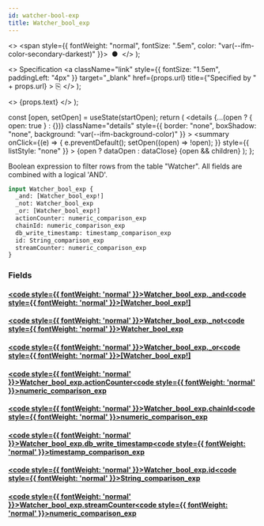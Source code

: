 ```yaml
---
id: watcher-bool-exp
title: Watcher_bool_exp
---
```


<head>
  <meta content="noindex" name="robots" />
  <meta charset="utf-8" />
</head>

  <>
    <span style={{ fontWeight: "normal", fontSize: ".5em", color: "var(--ifm-color-secondary-darkest)" }}>
      &nbsp;●&nbsp;
    </span>
  </>
);

  <>
    Specification
    <a
      className="link"
      style={{ fontSize: "1.5em", paddingLeft: "4px" }}
      target="_blank"
      href={props.url}
      title={"Specified by " + props.url}
    >
      ⎘
    </a>
  </>
);

  <>
    <span className={props.class}>{props.text}</span>
  </>
);


  const [open, setOpen] = useState(startOpen);
  return (
    <details
      {...(open ? { open: true } : {})}
      className="details"
      style={{ border: "none", boxShadow: "none", background: "var(--ifm-background-color)" }}
    >
      <summary
        onClick={(e) => {
          e.preventDefault();
          setOpen((open) => !open);
        }}
        style={{ listStyle: "none" }}
      >
        {open ? dataOpen : dataClose}
      </summary>
      {open && children}
    </details>
  );
};

Boolean expression to filter rows from the table "Watcher". All fields are combined with a logical 'AND'.

```graphql
input Watcher_bool_exp {
  _and: [Watcher_bool_exp!]
  _not: Watcher_bool_exp
  _or: [Watcher_bool_exp!]
  actionCounter: numeric_comparison_exp
  chainId: numeric_comparison_exp
  db_write_timestamp: timestamp_comparison_exp
  id: String_comparison_exp
  streamCounter: numeric_comparison_exp
}
```

### Fields

#### [<code style={{ fontWeight: 'normal' }}>Watcher_bool_exp.<b>\_and</b></code>](#)<Bullet />[<code style={{ fontWeight: 'normal' }}><b>[Watcher_bool_exp!]</b></code>](/docs/api/flow/graphql/envio/inputs/watcher-bool-exp.mdx) <Badge class="badge badge--secondary " text="list"/> <Badge class="badge badge--secondary " text="input"/>

#### [<code style={{ fontWeight: 'normal' }}>Watcher_bool_exp.<b>\_not</b></code>](#)<Bullet />[<code style={{ fontWeight: 'normal' }}><b>Watcher_bool_exp</b></code>](/docs/api/flow/graphql/envio/inputs/watcher-bool-exp.mdx) <Badge class="badge badge--secondary " text="input"/>

#### [<code style={{ fontWeight: 'normal' }}>Watcher_bool_exp.<b>\_or</b></code>](#)<Bullet />[<code style={{ fontWeight: 'normal' }}><b>[Watcher_bool_exp!]</b></code>](/docs/api/flow/graphql/envio/inputs/watcher-bool-exp.mdx) <Badge class="badge badge--secondary " text="list"/> <Badge class="badge badge--secondary " text="input"/>

#### [<code style={{ fontWeight: 'normal' }}>Watcher_bool_exp.<b>actionCounter</b></code>](#)<Bullet />[<code style={{ fontWeight: 'normal' }}><b>numeric_comparison_exp</b></code>](/docs/api/flow/graphql/envio/inputs/numeric-comparison-exp.mdx) <Badge class="badge badge--secondary " text="input"/>

#### [<code style={{ fontWeight: 'normal' }}>Watcher_bool_exp.<b>chainId</b></code>](#)<Bullet />[<code style={{ fontWeight: 'normal' }}><b>numeric_comparison_exp</b></code>](/docs/api/flow/graphql/envio/inputs/numeric-comparison-exp.mdx) <Badge class="badge badge--secondary " text="input"/>

#### [<code style={{ fontWeight: 'normal' }}>Watcher_bool_exp.<b>db_write_timestamp</b></code>](#)<Bullet />[<code style={{ fontWeight: 'normal' }}><b>timestamp_comparison_exp</b></code>](/docs/api/flow/graphql/envio/inputs/timestamp-comparison-exp.mdx) <Badge class="badge badge--secondary " text="input"/>

#### [<code style={{ fontWeight: 'normal' }}>Watcher_bool_exp.<b>id</b></code>](#)<Bullet />[<code style={{ fontWeight: 'normal' }}><b>String_comparison_exp</b></code>](/docs/api/flow/graphql/envio/inputs/string-comparison-exp.mdx) <Badge class="badge badge--secondary " text="input"/>

#### [<code style={{ fontWeight: 'normal' }}>Watcher_bool_exp.<b>streamCounter</b></code>](#)<Bullet />[<code style={{ fontWeight: 'normal' }}><b>numeric_comparison_exp</b></code>](/docs/api/flow/graphql/envio/inputs/numeric-comparison-exp.mdx) <Badge class="badge badge--secondary " text="input"/>
